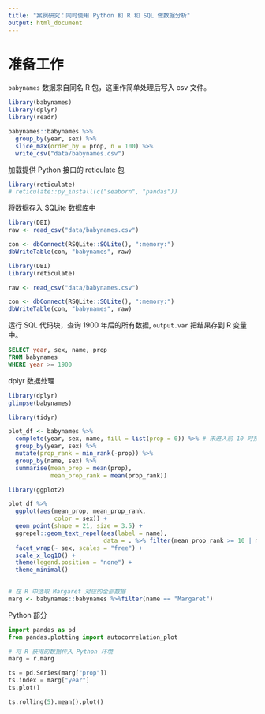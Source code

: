 ```yaml
---
title: "案例研究：同时使用 Python 和 R 和 SQL 做数据分析"
output: html_document
---
```


# 准备工作

`babynames` 数据来自同名 R 包，这里作简单处理后写入 csv 文件。

```r
library(babynames)
library(dplyr)
library(readr)

babynames::babynames %>% 
  group_by(year, sex) %>% 
  slice_max(order_by = prop, n = 100) %>%
  write_csv("data/babynames.csv")
```


加载提供 Python 接口的 reticulate 包

```r
library(reticulate)
# reticulate::py_install(c("seaborn", "pandas"))
```



将数据存入 SQLite 数据库中

```r
library(DBI)
raw <- read_csv("data/babynames.csv")

con <- dbConnect(RSQLite::SQLite(), ":memory:")
dbWriteTable(con, "babynames", raw)
```


```r
library(DBI)
library(reticulate)

raw <- read_csv("data/babynames.csv")

con <- dbConnect(RSQLite::SQLite(), ":memory:")
dbWriteTable(con, "babynames", raw)
```



运行 SQL 代码块，查询 1900 年后的所有数据, `output.var` 把结果存到 R 变量中。



```sql
SELECT year, sex, name, prop 
FROM babynames
WHERE year >= 1900 
```


dplyr 数据处理

```r
library(dplyr)
glimpse(babynames)
```

```r
library(tidyr)

plot_df <- babynames %>%
  complete(year, sex, name, fill = list(prop = 0)) %>% # 未进入前 10 时按最后一名处理
  group_by(year, sex) %>% 
  mutate(prop_rank = min_rank(-prop)) %>% 
  group_by(name, sex) %>% 
  summarise(mean_prop = mean(prop),
            mean_prop_rank = mean(prop_rank))
```


```r
library(ggplot2)

plot_df %>% 
  ggplot(aes(mean_prop, mean_prop_rank, 
             color = sex)) +
  geom_point(shape = 21, size = 3.5) +
  ggrepel::geom_text_repel(aes(label = name),
                           data = . %>% filter(mean_prop_rank >= 10 | mean_prop >= 0.001)) + 
  facet_wrap(~ sex, scales = "free") + 
  scale_x_log10() +
  theme(legend.position = "none") +
  theme_minimal()
  
```




```r
# 在 R 中选取 Margaret 对应的全部数据
marg <- babynames::babynames %>%filter(name == "Margaret")
```


Python 部分

```python
import pandas as pd 
from pandas.plotting import autocorrelation_plot

# 将 R 获得的数据传入 Python 环境
marg = r.marg

ts = pd.Series(marg["prop"])
ts.index = marg["year"]
ts.plot()
```



```python
ts.rolling(5).mean().plot()
```

